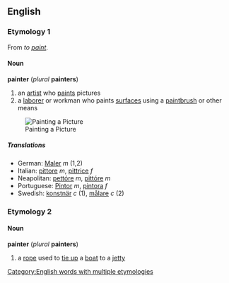 == English ==
===Etymology 1===
From ''to [[paint]]''.
==== Noun ====
'''painter''' (''plural'' '''painters''')
# an [[artist]] who [[paint]]s pictures
# a [[laborer]] or workman who paints [[surface]]s using a [[paintbrush]] or other means
[[Image:PAINTER.jpg|thumb|Painting a Picture]]
=====Translations=====
*German: [[Maler]] ''m'' (1,2)
*Italian: [[pittore]] ''m'', [[pittrice]] ''f''
*Neapolitan: [[pettóre]] ''m'', [[pittóre]] ''m''
*Portuguese: [[Pintor]] ''m'', [[pintora]] ''f''
*Swedish: [[konstnär]] ''c'' (1), [[målare]] ''c'' (2)
===Etymology 2===
====Noun====
'''painter''' (''plural'' '''painters''')
# a [[rope]] used to [[tie up]] a [[boat]] to a [[jetty]]
[[Category:English words with multiple etymologies]]